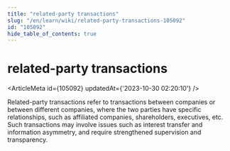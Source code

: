 ```yaml
---
title: "related-party transactions"
slug: "/en/learn/wiki/related-party-transactions-105092"
id: "105092"
hide_table_of_contents: true
---
```



# related-party transactions

<ArticleMeta id={105092} updatedAt={'2023-10-30 02:20:10'} />
<div className='border-solid border-b border-t-0 my-4 border-[var(--ifm-color-gray-300)]' />

Related-party transactions refer to transactions between companies or between different companies, where the two parties have specific relationships, such as affiliated companies, shareholders, executives, etc. Such transactions may involve issues such as interest transfer and information asymmetry, and require strengthened supervision and transparency.
